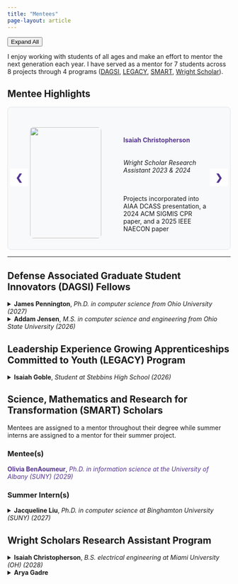 ```yaml
---
title: "Mentees"
page-layout: article
---
```


<!-- Floating toggle button -->
<button class="awards-toggle" id="toggleAll" onclick="toggleAllDetails()">
  Expand All
</button>

<script>
function toggleAllDetails() {
  const details = document.querySelectorAll('details');
  const button = document.getElementById('toggleAll');
  const isExpanding = button.textContent === 'Expand All';
  
  details.forEach(detail => {
    detail.open = isExpanding;
  });
  
  button.textContent = isExpanding ? 'Collapse All' : 'Expand All';
}

// Update button text based on current state
function updateToggleButton() {
  const details = document.querySelectorAll('details');
  const button = document.getElementById('toggleAll');
  const openCount = Array.from(details).filter(detail => detail.open).length;
  
  if (openCount === 0) {
    button.textContent = 'Expand All';
  } else if (openCount === details.length) {
    button.textContent = 'Collapse All';
  } else {
    button.textContent = 'Expand All';
  }
}

// Listen for individual details changes
document.addEventListener('DOMContentLoaded', function() {
  const details = document.querySelectorAll('details');
  details.forEach(detail => {
    detail.addEventListener('toggle', updateToggleButton);
  });
});
</script>

I enjoy working with students of all ages and make an effort to mentor the next generation each year. I have served as a mentor for 7 students across 8 projects through 4 programs ([DAGSI](https://www.soche.org/programs-and-services/employers/dagsi/), [LEGACY](https://wpafbstem.com/LEGACY/legacy_overview.html), [SMART](https://www.smartscholarship.org/smart/en), [Wright Scholar](https://wpafbstem.com/Wright_Scholar/Wright_scholar.html)).

## Mentee Highlights

::: {.slideshow}
```{=html}
<div class="mentoring-slideshow-container" style="position: relative; max-width: 100%; height: 320px; margin: auto; border-radius: 8px; overflow: hidden; background: #f8f9fa; border: 1px solid #dee2e6;">

  <!-- Slides -->
  <div class="mentoring-slide fade active">
    <div class="slide-content" style="display: flex; align-items: center; justify-content: center; padding: 20px 50px; min-height: 300px;">
      <div class="slide-image" style="flex: 0 0 40%; margin-right: 30px;">
        <img src="assets/mentees/IsaiahChristopherson.jpeg" style="width: 100%; height: 250px; object-fit: cover; border-radius: 8px;">
      </div>
      <div class="slide-text" style="flex: 1; padding-left: 20px; display: flex; flex-direction: column; justify-content: center;">
        <h4 style="color: #553590; margin-bottom: 15px;">Isaiah Christopherson</h4>
        <h6 margin-bottom: 15px;"><em>Wright Scholar Research Assistant 2023 & 2024</em></h6>
        <p>Projects incorporated into AIAA DCASS presentation, a 2024 ACM SIGMIS CPR paper, and a 2025 IEEE NAECON paper</p>
      </div>
    </div>
  </div>

  <div class="mentoring-slide fade">
    <div class="slide-content" style="display: flex; align-items: center; justify-content: center; padding: 20px 50px; min-height: 300px;">
      <div class="slide-image" style="flex: 0 0 40%; margin-right: 30px;">
        <img src="assets/mentees/JacquelineLiu.jpg" style="width: 100%; height: 250px; object-fit: cover; border-radius: 8px;">
      </div>
      <div class="slide-text" style="flex: 1; padding-left: 20px; display: flex; flex-direction: column; justify-content: center;">
        <h4 style="color: #553590; margin-bottom: 15px;">Jacqueline Liu</h4>
        <h6 margin-bottom: 15px;"><em>SMART Scholar 2025</em></h6>
        <p>Project incorporated into 2025 SDIP Final Review and AFRL Discover posters</p>
      </div>
    </div>
  </div>

  <div class="mentoring-slide fade">
    <div class="slide-content" style="display: flex; align-items: center; justify-content: center; padding: 20px 50px; min-height: 300px;">
      <div class="slide-image" style="flex: 0 0 40%; margin-right: 30px;">
        <img src="assets/mentees/AddamJensen.jpeg" style="width: 100%; height: 250px; object-fit: cover; border-radius: 8px;">
      </div>
      <div class="slide-text" style="flex: 1; padding-left: 20px; display: flex; flex-direction: column; justify-content: center;">
        <h4 style="color: #553590; margin-bottom: 15px;">Addam Jensen</h4>
        <h6 margin-bottom: 15px;"><em>DAGSI Fellow 2025 - 2026</em></h6>
        <p>Pursuing M.S. in Computer Science & Engineering from Ohio State University</p>
      </div>
    </div>
  </div>

  <!-- Next/prev buttons -->
  <a class="mentoring-prev" onclick="plusMentoringSlides(-1)" style="cursor: pointer; position: absolute; top: 50%; left: 5px; padding: 8px 12px; margin-top: -22px; color: #553590; font-weight: bold; font-size: 20px; transition: 0.3s; border-radius: 3px; user-select: none; background: rgba(255,255,255,0.9); z-index: 10;">❮</a>
  <a class="mentoring-next" onclick="plusMentoringSlides(1)" style="cursor: pointer; position: absolute; top: 50%; right: 5px; padding: 8px 12px; margin-top: -22px; color: #553590; font-weight: bold; font-size: 20px; transition: 0.3s; border-radius: 3px; user-select: none; background: rgba(255,255,255,0.9); z-index: 10;">❯</a>

</div>

<!-- Dots -->
<div id="mentoring-slideshow-dots" style="text-align:center; margin-top: 15px;"></div>

<script>
// Create dots for mentoring slideshow
const numMentoringSlides = document.getElementsByClassName("mentoring-slide").length;
const mentoringDotsContainer = document.getElementById("mentoring-slideshow-dots");
mentoringDotsContainer.innerHTML = Array.from({length: numMentoringSlides}, (_, i) =>
  `<span class="mentoring-dot" onclick="currentMentoringSlide(${i+1})" style="cursor: pointer; height: 12px; width: 12px; margin: 0 2px; background-color: #bbb; border-radius: 50%; display: inline-block; transition: background-color 0.3s;"></span>`
).join(' ');

let mentoringSlideIndex = 1;
showMentoringSlides(mentoringSlideIndex);

function plusMentoringSlides(n) {showMentoringSlides(mentoringSlideIndex += n);}
function currentMentoringSlide(n) {showMentoringSlides(mentoringSlideIndex = n);}
function showMentoringSlides(n) {
  let i;
  let slides = document.getElementsByClassName("mentoring-slide");
  let dots = document.getElementsByClassName("mentoring-dot");
  if (n > slides.length) {mentoringSlideIndex = 1}
  if (n < 1) {mentoringSlideIndex = slides.length}
  for (i = 0; i < slides.length; i++) {
    slides[i].classList.remove("active");
  }
  for (i = 0; i < dots.length; i++) {
    dots[i].style.backgroundColor = "#bbb";
  }
  slides[mentoringSlideIndex-1].classList.add("active");
  dots[mentoringSlideIndex-1].style.backgroundColor = "#553590";
}

// Auto-play for mentoring slideshow
setInterval(() => {plusMentoringSlides(1);}, 8000);
</script>

<style>
.mentoring-slide {
  position: absolute;
  top: 0;
  left: 0;
  width: 100%;
  height: 100%;
}

.mentoring-slide.fade {
  opacity: 0;
  transition: opacity 0.5s;
}

.mentoring-slide.fade.active {
  opacity: 1;
}

.mentoring-prev:hover, .mentoring-next:hover {
  background-color: rgba(85, 53, 144, 0.1);
}

/* Responsive design for smaller screens */
@media (max-width: 768px) {
  .slide-content {
    flex-direction: column !important;
    text-align: center;
    align-items: center !important;
    padding: 15px !important;
  }
  
  .slide-image {
    flex: none !important;
    margin: 0 auto 15px auto !important;
    max-width: 180px;
    width: 180px !important;
  }
  
  .slide-image img {
    height: 180px !important;
  }
  
  .slide-text {
    padding: 0 !important;
    width: 100% !important;
    text-align: center;
  }
  
  .mentoring-slideshow-container {
    height: auto !important;
    min-height: 450px !important;
    padding-bottom: 30px;
  }
  
  .mentoring-prev, .mentoring-next {
    top: 25% !important;
  }
}
  }
}
</style>

```
:::

---

## Defense Associated Graduate Student Innovators (DAGSI) Fellows

<details>
  <summary><strong>James Pennington</strong>, <em>Ph.D. in computer science from Ohio University (2027)</em></summary>
  <ul>
    <li> 2025 - 2026 Project: Advanced multi-platform and multi-source fusion </li>
  </ul>
</details>
<details>
  <summary><strong>Addam Jensen</strong>, <em>M.S. in computer science and engineering from Ohio State University (2026)</em></summary>
  <ul>
    <li> 2025 - 2026 Project: Reinforcement learning with analogical transfer </li>
  </ul>
</details>

## Leadership Experience Growing Apprenticeships Committed to Youth (LEGACY) Program
<details>
  <summary><strong>Isaiah Goble</strong>, <em>Student at Stebbins High School (2026)</em></summary>
  <ul>
    <li> 2025 Project: Development of machine-interpretable knowledge graph datasets from analogies </li>
    <li> 2024 Project: Evaluation and comparison of large language models’ analogical reasoning abilities (incorporated into [IEEE Transactions on Cognitive and Developmental Systems Paper](https://doi.org/10.1109/TCDS.2025.3559771)) </li>
  </ul>
</details>

## Science, Mathematics and Research for Transformation (SMART) Scholars 

Mentees are assigned to a mentor throughout their degree while summer interns are assigned to a mentor for their summer project.

### Mentee(s)
<strong style="color: #553590;">Olivia BenAoumeur</strong>, <em style="color: #553590;">Ph.D. in information science at the University of Albany (SUNY) (2029)</em>

### Summer Intern(s)
<details>
  <summary><strong>Jacqueline Liu</strong>, <em>Ph.D. in computer science at Binghamton University (SUNY) (2027)</em></summary>
  <ul>
    <li> 2025 Project: Efficient Hyperspectral Data Processing on the Edge: Band Selection with Mamba Models  </li>
  </ul>
</details>

## Wright Scholars Research Assistant Program
<details>
  <summary><strong>Isaiah Christopherson</strong>, <em>B.S. electrical engineering at Miami University (OH) (2028)</em></summary>
  <ul>
    <li> 2024 Project: Optimizing algorithm pre-processing steps and analyzing convolutional neural network performance (incorporated into 2025 IEEE NAECON Paper, in press) </li>
    <li> 2023 Project: Leveraging generative AI and human factors techniques for building image datasets (shared project; incorporated into [2024 ACM SIGMIS CPR Conference Paper](https://doi.org/10.1145/3632634.3655849)) </li>
  </ul>
</details>
<details>
  <summary><strong>Arya Gadre</strong><em></em></summary>
  <ul>
    <li> 2023 Project: Leveraging generative AI and human factors techniques for building image datasets (shared project; incorporated into [2024 ACM SIGMIS CPR Conference Paper](https://doi.org/10.1145/3632634.3655849))</li>
  </ul>
</details>